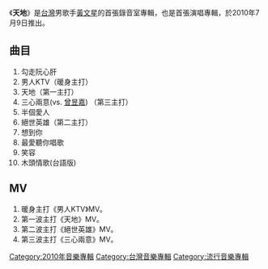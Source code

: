{{unreferenced|time=2010-07-10T11:50:00+00:00}}
{{Infobox Album  
| Name		= 天地
| Type		= 錄音室專輯
| Artist        = [[黃文星|黃文星]] 
| Cover		= 黃文星_天地.jpg
| Released      = 2010年7月9日
| Recorded	= 
| Genre		= [[流行音樂|流行音樂]] 
| Length	= 43' 15"
| Label		= [[金牌大風|金牌大風]]、[[EMI|EMI]]
| Producer	= [[周世暉|周世暉]]、[[周志豪|周志豪]]、[[郭之儀|郭之儀]]
| Last album	= -
| This album	= 天地（2010）
| Next album	= -
}}
《'''天地'''》是[[台灣|台灣]]男歌手[[黃文星|黃文星]]的首張錄音室專輯，也是首張演唱專輯，於2010年7月9日推出。

==曲目==
# 勾走阮心肝 
# 男人KTV（暖身主打） 
# 天地（第一主打） 
# 三心兩意(vs. [[曾昱嘉|曾昱嘉]]) （第三主打） 
# 半個愛人 
# 絕世英雄（第二主打） 
# 想到你 
# 最愛聽你唱歌 
# 笑容 
# 木頭情歌(台語版) 

== MV ==
# 暖身主打《男人KTV》MV。<br>
# 第一波主打《天地》MV。<br>
# 第二波主打《絕世英雄》MV。<br>
# 第三波主打《三心兩意》MV。<br>

[[Category:2010年音樂專輯|Category:2010年音樂專輯]]
[[Category:台灣音樂專輯|Category:台灣音樂專輯]]
[[Category:流行音樂專輯|Category:流行音樂專輯]]